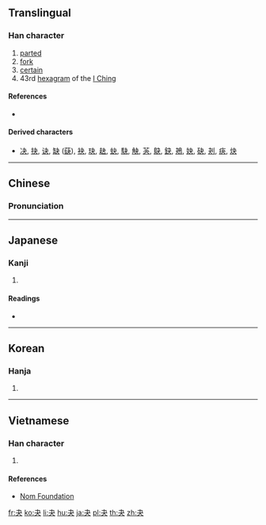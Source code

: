 ==Translingual==
{{Han etyl}}

===Han character===
{{Han char|rn=37|rad=大|as=01|sn=4|four=50037|canj=DK}}

# [[parted]]
# [[fork]]
# [[certain]]
# 43rd [[hexagram]] of the [[I Ching]]

====References====
* {{Han ref|kx=0249.010|dkj=05836|dj=0507.020|hdz=10051.110|uh=592C|ud=22828|bh=C95B|bd=51547}}

====Derived characters====
* [[决]], [[抉]], [[诀]], [[缺]] ([[蒛]]), [[袂]], [[玦]], [[赽]], [[蚗]], [[駃]], [[觖]], [[芵]], [[鴃]], [[鈌]], [[鴂]], [[妜]], [[砄]], [[刔]], [[疦]], [[炔]]

----

==Chinese==
{{zh-forms}}

===Pronunciation===
{{zh-pron
|m=guài
|c=gwaai2,gwaai3
|mn=kóai/koat
|mc=y
|oc=y
|ma=
|cat=v,n,a
}}

----

==Japanese==

===Kanji===
{{ja-kanji|grade=|rs=大01}}

# {{defn|lang=ja|sort=大01}}

====Readings====
* {{ja-readings|kanon=[[かい]] (kai), [[けつ]] (ketsu)|goon=[[け]] (ke), [[けち]] (kechi)|kun=[[わける]] (wakeru), [[きめる]] (kimeru), [[ゆがけ]] (yugake)}}

----

==Korean==

===Hanja===
{{ko-hanja|hangeul=쾌|rv=kwae|mr=k'wae}}

# {{defn|lang=ko|sort=大01}}

----

==Vietnamese==

===Han character===
{{vi-hantu|[[quái]]|rs=大01}}

# {{defn|lang=vi|sort=大01}}

====References====
* [http://nomfoundation.org/common/nom_details.php?codepoint=592c Nom Foundation]

[[fr:夬]]
[[ko:夬]]
[[li:夬]]
[[hu:夬]]
[[ja:夬]]
[[pl:夬]]
[[th:夬]]
[[zh:夬]]